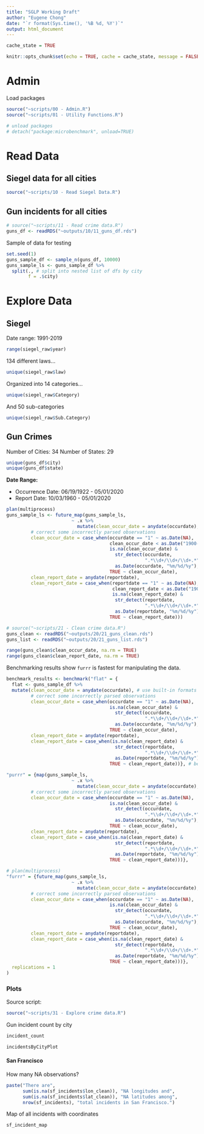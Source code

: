 ```yaml
---
title: "SGLP Working Draft"
author: "Eugene Chong"
date: "`r format(Sys.time(), '%B %d, %Y')`"
output: html_document
---
```


```r
cache_state = TRUE

knitr::opts_chunk$set(echo = TRUE, cache = cache_state, message = FALSE)
```

# Admin

Load packages

```r
source("~scripts/00 - Admin.R")
source("~scripts/01 - Utility Functions.R")

# unload packages
# detach("package:microbenchmark", unload=TRUE)
```

# Read Data

## Siegel data for all cities

```r
source("~scripts/10 - Read Siegel Data.R")
```

## Gun incidents for all cities

```r
# source("~scripts/11 - Read crime data.R")
guns_df <- readRDS("~outputs/10/11_guns_df.rds")
```

Sample of data for testing

```r
set.seed(1)
guns_sample_df <- sample_n(guns_df, 10000) 
guns_sample_ls <- guns_sample_df %>% 
  split(., # split into nested list of dfs by city
        f = .$city)
```

# Explore Data

## Siegel

Date range: 1991-2019

```r
range(siegel_raw$year)
```

134 different laws...

```r
unique(siegel_raw$law)
```

Organized into 14 categories...

```r
unique(siegel_raw$Category)
```

And 50 sub-categories

```r
unique(siegel_raw$Sub.Category)
```

## Gun Crimes

Number of Cities: 34
Number of States: 29

```r
unique(guns_df$city)
unique(guns_df$state)
```

**Date Range:**

* Occurrence Date: 06/19/1922 - 05/01/2020
* Report Date: 10/03/1960 - 05/01/2020

```r
plan(multiprocess)
guns_sample_ls <- future_map(guns_sample_ls,
                        ~ .x %>% 
                          mutate(clean_occur_date = anydate(occurdate), # use built-in formats from anytime package
         # correct some incorrectly parsed observations
         clean_occur_date = case_when(occurdate == "1" ~ as.Date(NA),
                                      clean_occur_date < as.Date("1900-01-01") ~ as.Date(NA), 
                                      is.na(clean_occur_date) & 
                                        str_detect(occurdate,
                                                   ".*\\d+/\\d+/\\d+.*") ~ # e.g "12/3/15", "12/3/15 1600" 
                                        as.Date(occurdate, "%m/%d/%y"),
                                      TRUE ~ clean_occur_date),
         clean_report_date = anydate(reportdate),
         clean_report_date = case_when(reportdate == "1" ~ as.Date(NA),
                                       clean_report_date < as.Date("1900-01-01") ~ as.Date(NA),
                                       is.na(clean_report_date) & 
                                        str_detect(reportdate,
                                                   ".*\\d+/\\d+/\\d+.*") ~ # e.g "12/3/15", "12/3/15 1600" 
                                        as.Date(reportdate, "%m/%d/%y"),
                                      TRUE ~ clean_report_date)))
```

```r
# source("~scripts/21 - Clean crime data.R")
guns_clean <- readRDS("~outputs/20/21_guns_clean.rds")
guns_list <- readRDS("~outputs/20/21_guns_list.rds")
```

```r
range(guns_clean$clean_occur_date, na.rm = TRUE)
range(guns_clean$clean_report_date, na.rm = TRUE)
```

Benchmarking results show `furrr` is fastest for manipulating the data.
```r
benchmark_results <- benchmark("flat" = {
  flat <- guns_sample_df %>% 
  mutate(clean_occur_date = anydate(occurdate), # use built-in formats from anytime package
         # correct some incorrectly parsed observations
         clean_occur_date = case_when(occurdate == "1" ~ as.Date(NA),
                                      is.na(clean_occur_date) & 
                                        str_detect(occurdate,
                                                   ".*\\d+/\\d+/\\d+.*") ~ # e.g "12/3/15", "12/3/15 1600" 
                                        as.Date(occurdate, "%m/%d/%y"),
                                      TRUE ~ clean_occur_date),
         clean_report_date = anydate(reportdate),
         clean_report_date = case_when(is.na(clean_report_date) & 
                                        str_detect(reportdate,
                                                   ".*\\d+/\\d+/\\d+.*") ~ # e.g "12/3/15", "12/3/15 1600" 
                                        as.Date(reportdate, "%m/%d/%y"),
                                      TRUE ~ clean_report_date))}, # benchmarking shows the furrr approach is fastest (but still not very fast)

"purrr" = {map(guns_sample_ls,
                        ~ .x %>% 
                          mutate(clean_occur_date = anydate(occurdate), # use built-in formats from anytime package
         # correct some incorrectly parsed observations
         clean_occur_date = case_when(occurdate == "1" ~ as.Date(NA),
                                      is.na(clean_occur_date) & 
                                        str_detect(occurdate,
                                                   ".*\\d+/\\d+/\\d+.*") ~ # e.g "12/3/15", "12/3/15 1600" 
                                        as.Date(occurdate, "%m/%d/%y"),
                                      TRUE ~ clean_occur_date),
         clean_report_date = anydate(reportdate),
         clean_report_date = case_when(is.na(clean_report_date) & 
                                        str_detect(reportdate,
                                                   ".*\\d+/\\d+/\\d+.*") ~ # e.g "12/3/15", "12/3/15 1600" 
                                        as.Date(reportdate, "%m/%d/%y"),
                                      TRUE ~ clean_report_date)))},

# plan(multiprocess)
"furrr" = {future_map(guns_sample_ls,
                        ~ .x %>% 
                          mutate(clean_occur_date = anydate(occurdate), # use built-in formats from anytime package
         # correct some incorrectly parsed observations
         clean_occur_date = case_when(occurdate == "1" ~ as.Date(NA),
                                      is.na(clean_occur_date) & 
                                        str_detect(occurdate,
                                                   ".*\\d+/\\d+/\\d+.*") ~ # e.g "12/3/15", "12/3/15 1600" 
                                        as.Date(occurdate, "%m/%d/%y"),
                                      TRUE ~ clean_occur_date),
         clean_report_date = anydate(reportdate),
         clean_report_date = case_when(is.na(clean_report_date) & 
                                        str_detect(reportdate,
                                                   ".*\\d+/\\d+/\\d+.*") ~ # e.g "12/3/15", "12/3/15 1600" 
                                        as.Date(reportdate, "%m/%d/%y"),
                                      TRUE ~ clean_report_date)))},
  replications = 1
)
```

### Plots

Source script: 

```r
source("~scripts/31 - Explore crime data.R")
```

Gun incident count by city

```r
incident_count
```

```r
incidentsByCityPlot
```

#### San Francisco

How many NA observations?

```r
paste("There are",
      sum(is.na(sf_incidents$lon_clean)), "NA longitudes and",
      sum(is.na(sf_incidents$lat_clean)), "NA latitudes among",
      nrow(sf_incidents), "total incidents in San Francisco.")
```
Map of all incidents with coordinates

```r
sf_incident_map
```


